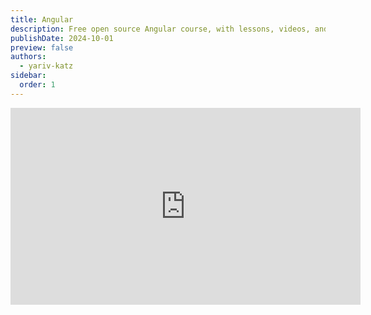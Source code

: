 ```yaml
---
title: Angular
description: Free open source Angular course, with lessons, videos, and code exercises.
publishDate: 2024-10-01
preview: false
authors:
  - yariv-katz
sidebar:
  order: 1
---
```


<div class="not-content flex">
	<iframe
		className="mx-auto mb-10"
		width="560"
		height="315"
		src="https://www.youtube.com/embed/_hw7I8XdcbU?si=dMdbUKd-Mz24v02N"
		title="YouTube video player"
		frameBorder="0"
		allow="accelerometer; autoplay; clipboard-write; encrypted-media; gyroscope; picture-in-picture; web-share"
		allowFullScreen
	/>
</div>

[Angular](https://angular.dev) is a framework for building single-page web applications using TypeScript.  
In this course we will learn how to use Angular to create a web application, we will interact with server, and learn about the popular libraries and frameworks that are used with Angular, such as RxJS, Angular Material, and NgRx.

:::note
Course content is currently being developed.  
More will be added soon.
:::